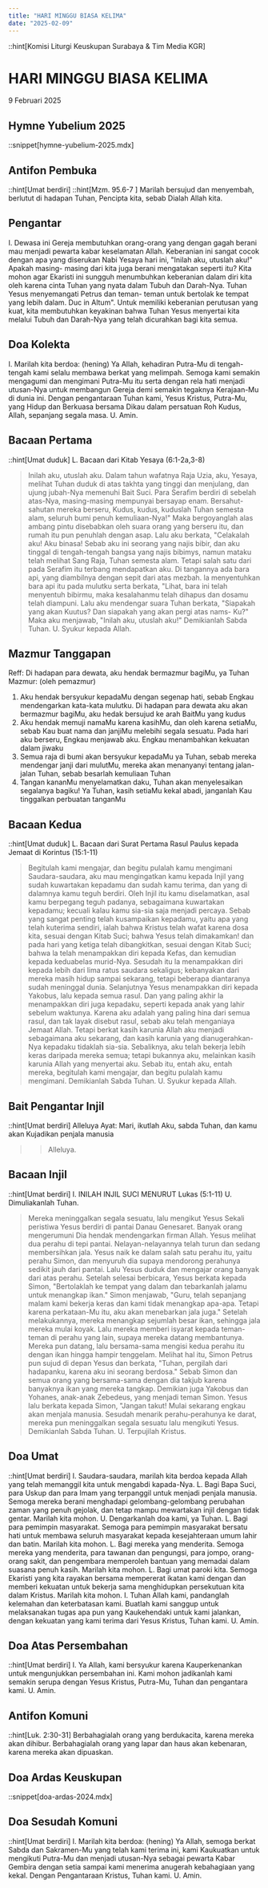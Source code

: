 ```yaml
---
title: "HARI MINGGU BIASA KELIMA"
date: "2025-02-09"
---
```

::hint[Komisi Liturgi Keuskupan Surabaya & Tim Media KGR]
# HARI MINGGU BIASA KELIMA
9 Februari 2025

## Hymne Yubelium 2025
::snippet[hymne-yubelium-2025.mdx]

## Antifon Pembuka
::hint[Umat berdiri]
::hint[Mzm. 95.6-7 ]
Marilah bersujud dan menyembah, berlutut di hadapan Tuhan, Pencipta kita, sebab Dialah Allah kita. 

## Pengantar
I. Dewasa ini Gereja membutuhkan orang-orang yang dengan gagah berani mau menjadi pewarta kabar keselamatan Allah. Keberanian ini sangat cocok dengan apa yang diserukan Nabi Yesaya hari ini, "Inilah aku, utuslah aku!" Apakah masing- masing dari kita juga berani mengatakan seperti itu? Kita mohon agar Ekaristi ini sungguh menumbuhkan keberanian dalam diri kita oleh karena cinta Tuhan yang nyata dalam Tubuh dan Darah-Nya. Tuhan Yesus menyemangati Petrus dan teman- teman untuk bertolak ke tempat yang lebih dalam. Duc in Altum". Untuk memiliki keberanian perutusan yang kuat, kita membutuhkan keyakinan bahwa Tuhan Yesus menyertai kita melalui Tubuh dan Darah-Nya yang telah dicurahkan bagi kita semua. 

## Doa Kolekta
I. Marilah kita berdoa: (hening)
Ya Allah, kehadiran Putra-Mu di tengah-tengah kami selalu membawa berkat yang melimpah. Semoga kami semakin mengagumi dan mengimani Putra-Mu itu serta dengan rela hati menjadi utusan-Nya untuk membangun Gereja demi semakin tegaknya Kerajaan-Mu di dunia ini. Dengan pengantaraan Tuhan kami, Yesus Kristus, Putra-Mu, yang Hidup dan Berkuasa bersama Dikau dalam persatuan Roh Kudus, Allah, sepanjang segala masa. 
U. Amin.

## Bacaan Pertama
::hint[Umat duduk]
L. Bacaan dari Kitab Yesaya (6:1-2a,3-8) 
> Inilah aku, utuslah aku. 
Dalam tahun wafatnya Raja Uzia, aku, Yesaya, melihat Tuhan duduk di atas takhta yang tinggi dan menjulang, dan ujung jubah-Nya memenuhi Bait Suci. Para Serafim berdiri di sebelah atas-Nya, masing-masing mempunyai bersayap enam. Bersahut-sahutan mereka berseru, Kudus, kudus, kuduslah Tuhan semesta alam, seluruh bumi penuh kemuliaan-Nya!" Maka bergoyanglah alas ambang pintu disebabkan oleh suara orang yang berseru itu, dan rumah itu pun penuhlah dengan asap. Lalu aku berkata, "Celakalah aku! Aku binasa! Sebab aku ini seorang yang najis bibir, dan aku tinggal di tengah-tengah bangsa yang najis bibimys, namun mataku telah melihat Sang Raja, Tuhan semesta alam. Tetapi salah satu dari pada Serafim itu terbang mendapatkan aku. Di tangannya ada bara api, yang diambilnya dengan sepit dari atas mezbah. la menyentuhkan bara api itu pada mulutku serta berkata, "Lihat, bara ini telah menyentuh bibirmu, maka kesalahanmu telah dihapus dan dosamu telah diampuni. Lalu aku mendengar suara Tuhan berkata, "Siapakah yang akan Kuutus? Dan siapakah yang akan pergi atas nams- Ku?" Maka aku menjawab, "Inilah aku, utuslah aku!" Demikianlah Sabda Tuhan. 
U. Syukur kepada Allah.

## Mazmur Tanggapan
Reff: Di hadapan para dewata, aku hendak bermazmur bagiMu, ya Tuhan
Mazmur: (oleh pemazmur)
1. Aku hendak bersyukur kepadaMu dengan segenap hati, sebab Engkau mendengarkan kata-kata mulutku. Di hadapan para dewata aku akan bermazmur bagiMu, aku hedak bersujud ke arah BaitMu yang kudus
2. Aku hendak memuji namaMu karena kasihMu, dan oleh karena setiaMu, sebab Kau buat nama dan janjiMu melebihi segala sesuatu. Pada hari aku berseru, Engkau menjawab aku. Engkau menambahkan kekuatan dalam jiwaku
3. Semua raja di bumi akan bersyukur kepadaMu ya Tuhan, sebab mereka mendengar janji dari mulutMu, mereka akan menanyanyi tentang jalan-jalan Tuhan, sebab besarlah kemuliaan Tuhan
4. Tangan kananMu menyelamatkan daku, Tuhan akan menyelesaikan segalanya bagiku! Ya Tuhan, kasih setiaMu kekal abadi, janganlah Kau tinggalkan perbuatan tanganMu

## Bacaan Kedua
::hint[Umat duduk]
L.  Bacaan dari Surat Pertama Rasul Paulus kepada Jemaat di Korintus (15:1-11)
> Begitulah kami mengajar, dan begitu pulalah kamu mengimani 
Saudara-saudara, aku mau mengingatkan kamu kepada Injil yang sudah kuwartakan kepadamu dan sudah kamu terima, dan yang di dalamnya kamu teguh berdiri. Oleh Injil itu kamu diselamatkan, asal kamu berpegang teguh padanya, sebagaimana kuwartakan kepadamu; kecuali kalau kamu sia-sia saja menjadi percaya. Sebab yang sangat penting telah kusampaikan kepadamu, yaitu apa yang telah kuterima sendiri, ialah bahwa Kristus telah wafat karena dosa kita, sesuai dengan Kitab Suci; bahwa Yesus telah dimakamkan! dan pada hari yang ketiga telah dibangkitkan, sesuai dengan Kitab Suci; bahwa la telah menampakkan diri kepada Kefas, dan kemudian kepada keduabelas murid-Nya. Sesudah itu la menampakkan diri kepada lebih dari lima ratus saudara sekaligus; kebanyakan dari mereka masih hidup sampai sekarang, tetapi beberapa diantaranya sudah meninggal dunia. Selanjutnya Yesus menampakkan diri kepada Yakobus, lalu kepada semua rasul. Dan yang paling akhir la menampakkan diri juga kepadaku, seperti kepada anak yang lahir sebelum waktunya. Karena aku adalah yang paling hina dari semua rasul, dan tak layak disebut rasul, sebab aku telah menganiaya Jemaat Allah. Tetapi berkat kasih karunia Allah aku menjadi sebagaimana aku sekarang, dan kasih karunia yang dianugerahkan-Nya kepadaku tidaklah sia-sia. Sebaliknya, aku telah bekerja lebih keras daripada mereka semua; tetapi bukannya aku, melainkan kasih karunia Allah yang menyertai aku. Sebab itu, entah aku, entah mereka, begitulah kami mengajar, dan begitu pulalah kamu mengimani. Demikianlah Sabda Tuhan. 
U. Syukur kepada Allah.

## Bait Pengantar Injil
::hint[Umat berdiri]
Alleluya
Ayat: Mari, ikutlah Aku, sabda Tuhan, dan kamu akan Kujadikan penjala manusia
>> Alleluya.

## Bacaan Injil
::hint[Umat berdiri]
I. INILAH INJIL SUCI MENURUT Lukas (5:1-11) 
U. Dimuliakanlah Tuhan.
> Mereka meninggalkan segala sesuatu, lalu mengikut Yesus
Sekali peristiwa Yesus berdiri di pantai Danau Genesaret. Banyak orang mengerumuni Dia hendak mendengarkan firman Allah. Yesus melihat dua perahu di tepi pantai. Nelayan-nelayannya telah turun dan sedang membersihkan jala. Yesus naik ke dalam salah satu perahu itu, yaitu perahu Simon, dan menyuruh dia supaya mendorong perahunya sedikit jauh dari pantai. Lalu Yesus duduk dan mengajar orang banyak dari atas perahu. Setelah selesai berbicara, Yesus berkata kepada Simon, "Bertolaklah ke tempat yang dalam dan tebarkanlah jalamu untuk menangkap ikan." Simon menjawab, "Guru, telah sepanjang malam kami bekerja keras dan kami tidak menangkap apa-apa. Tetapi karena perkataan-Mu itu, aku akan menebarkan jala juga." Setelah melakukannya, mereka menangkap sejumlah besar ikan, sehingga jala mereka mulai koyak. Lalu mereka memberi isyarat kepada teman-teman di perahu yang lain, supaya mereka datang membantunya. Mereka pun datang, lalu bersama-sama mengisi kedua perahu itu dengan ikan hingga hampir tenggelam. Melihat hal itu, Simon Petrus pun sujud di depan Yesus dan berkata, "Tuhan, pergilah dari hadapanku, karena aku ini seorang berdosa." Sebab Simon dan semua orang yang bersama-sama dengan dia takjub karena banyaknya ikan yang mereka tangkap. Demikian juga Yakobus dan Yohanes, anak-anak Zebedeus, yang menjadi teman Simon. Yesus lalu berkata kepada Simon, "Jangan takut! Mulai sekarang engkau akan menjala manusia. Sesudah menarik perahu-perahunya ke darat, mereka pun meninggalkan segala sesuatu lalu mengikuti Yesus. Demikianlah Sabda Tuhan. 
U. Terpujilah Kristus.

## Doa Umat
::hint[Umat berdiri]
I. Saudara-saudara, marilah kita berdoa kepada Allah yang telah memanggil kita untuk mengabdi kapada-Nya. 
L. Bagi Bapa Suci, para Uskup dan para Imam yang terpanggil untuk menjadi penjala manusia. Semoga mereka berani menghadapi gelombang-gelombang perubahan zaman yang penuh gejolak, dan tetap mampu mewartakan injil dengan tidak gentar. Marilah kita mohon. 
U. Dengarkanlah doa kami, ya Tuhan. 
L. Bagi para pemimpin masyarakat. Semoga para pemimpin masyarakat bersatu hati untuk membawa seluruh masyarakat kepada kesejahteraan umum lahir dan batin. Marilah kita mohon. 
L. Bagi mereka yang menderita. Semoga mereka yang menderita, para tawanan dan pengungsi, para jompo, orang-orang sakit, dan pengembara memperoleh bantuan yang memadai dalam suasana penuh kasih. Marilah kita mohon. 
L. Bagi umat paroki kita. Semoga Ekaristi yang kita rayakan bersama mempererat ikatan kami dengan dan memberi kekuatan untuk bekerja sama menghidupkan persekutuan kita dalam Kristus. Marilah kita mohon. 
I. Tuhan Allah kami, pandanglah kelemahan dan keterbatasan kami. Buatlah kami sanggup untuk melaksanakan tugas apa pun yang Kaukehendaki untuk kami jalankan, dengan kekuatan yang kami terima dari Yesus Kristus, Tuhan kami. 
U. Amin. 

## Doa Atas Persembahan
::hint[Umat berdiri]
I. Ya Allah, kami bersyukur karena Kauperkenankan untuk mengunjukkan persembahan ini. Kami mohon jadikanlah kami semakin serupa dengan Yesus Kristus, Putra-Mu, Tuhan dan pengantara kami. 
U. Amin.

## Antifon Komuni
::hint[Luk. 2:30-31]
Berbahagialah orang yang berdukacita, karena mereka akan dihibur. Berbahagialah orang yang lapar dan haus akan kebenaran, karena mereka akan dipuaskan. 


## Doa Ardas Keuskupan
::snippet[doa-ardas-2024.mdx]

## Doa Sesudah Komuni
::hint[Umat berdiri]
I. Marilah kita berdoa: (hening)
Ya Allah, semoga berkat Sabda dan Sakramen-Mu yang telah kami terima ini, kami Kaukuatkan untuk mengikuti Putra-Mu dan menjadi utusan-Nya sebagai pewarta Kabar Gembira dengan setia sampai kami menerima anugerah kebahagiaan yang kekal. Dengan Pengantaraan Kristus, Tuhan kami. 
U. Amin.
